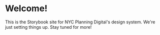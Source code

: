 
<Meta title="Welcome" />

# Welcome!
This is the Storybook site for NYC Planning Digital's design system. We're just setting things up. Stay tuned for more!